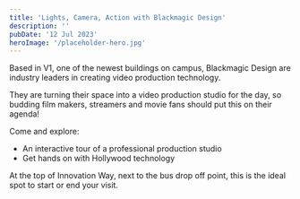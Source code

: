 ```yaml
---
title: 'Lights, Camera, Action with Blackmagic Design'
description: ''
pubDate: '12 Jul 2023'
heroImage: '/placeholder-hero.jpg'
---
```


Based in V1, one of the newest buildings on campus, Blackmagic Design are industry leaders in creating video production technology.  

They are turning their space into a video production studio for the day, so budding film makers, streamers and movie fans should put this on their agenda!

Come and explore:  
* An interactive tour of a professional production studio  
* Get hands on with Hollywood technology  

At the top of Innovation Way, next to the bus drop off point, this is the ideal spot to start or end your visit.  

